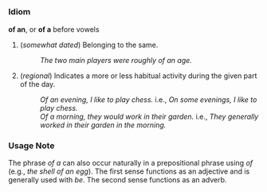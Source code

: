 =={{en}}==

===Idiom===
'''of an''', or '''of a''' before vowels

# (''somewhat dated'') Belonging to the same.
#: ''The two main players were roughly of an age.''
# (''regional'') Indicates a more or less habitual activity during the given part of the day.
#: ''Of an evening, I like to play chess.'' i.e., ''On some evenings, I like to play chess.''
#: ''Of a morning, they would work in their garden.'' i.e., ''They generally worked in their garden in the morning.''

===Usage Note===
The phrase ''of a'' can also occur naturally in a prepositional phrase using ''of'' (e.g., ''the shell of an egg'').  The first sense functions as an adjective and is generally used with ''be''.  The second sense functions as an adverb.